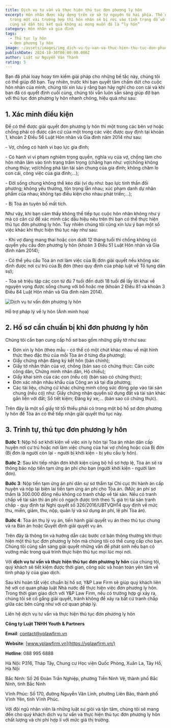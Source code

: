 ```yaml
---
title: Dịch vụ tư vấn và thực hiện thủ tục đơn phương ly hôn
excerpt: Hôn nhân được xây dựng trên cơ sở tự nguyện từ hai phía. Thế nhưng
  trong một vài trường hợp thì hôn nhân sẽ bị rơi vào tình trạng đổ vỡ và cuối
  cùng sẽ dẫn tới kết quả không ai mong muốn đó là “ly hôn”
category: Hôn nhân và gia đình
tags:
  - Thủ tục ly hôn
  - Đơn phương ly hôn
image: ~/assets/images/img_dich-vu-tu-van-va-thuc-hien-thu-tuc-don-phuong-ly-hon.jpg
publishDate: 2024-10-30T00:00:00.000Z
author: Luật sư Nguyễn Văn Thành
rating: 5
---
```

Bạn đã phải loay hoay tìm kiếm giải pháp cho những bế tắc này, chúng tôi có thể giúp đỡ bạn. Tuy nhiên, trước khi bạn quyết tâm chấm dứt cho cuộc hôn nhân của mình, chúng tôi xin lưu ý rằng bạn hãy nghĩ cho con cái và khi bạn đã có quyết định cuối cùng, chúng tôi vẫn luôn sẵn sàng giúp đỡ bạn với thủ tục đơn phương ly hôn nhanh chóng, hiệu quả như sau:

## 1. Xác minh điều kiện

Để có thể được giải quyết đơn phương ly hôn thì một trong các bên vợ hoặc chồng phải có được căn cứ của một trong các việc được quy định tại khoản 1, khoản 2 Điều 56 Luật Hôn nhân và Gia đình năm 2014 như sau:

\- Vợ, chồng có hành vi bạo lực gia đình;

\- Có hành vi vi phạm nghiêm trọng quyền, nghĩa vụ của vợ, chồng làm cho hôn nhân lâm vào tình trạng trầm trọng (chẳng hạn như: vợ/chồng không chung thủy; vợ/chồng phá tán tài sản chung của gia đình; không chăm lo con cái, công việc của gia đình;…);

\- Đời sống chung không thể kéo dài (ví dụ như: bạo lực tinh thần đối phương; không yêu thương, tôn trọng lẫn nhau; xúc phạm danh dự nhân phẩm của nhau; không tạo điều kiện cho nhau phát triển;…);

\- Bị Tòa án tuyên bố mất tích.

Như vậy, khi bạn cảm thấy không thể tiếp tục cuộc hôn nhân không như ý mà có căn cứ để xác minh các dấu hiệu nêu trên thì bạn có thể thực hiện thủ tục đơn phương ly hôn. Tuy nhiên chúng tôi cũng xin lưu ý bạn một số việc khác khi thực hiện thủ tục này như sau:

\- Khi vợ đang mang thai hoặc con dưới 12 tháng tuổi thì chồng không có quyền yêu cầu đơn phương ly hôn (khoản 3 Điều 51 Luật Hôn nhân và Gia đình năm 2014);

\- Có thể yêu cẩu Tòa án nơi làm việc của Bị đơn giải quyết nếu không xác định được nơi cư trú của Bị đơn (theo quy định của pháp luật về Tố tụng dân sự);

\- Tòa sẽ triệu tập các con từ đủ 7 tuổi đến dưới 18 tuổi để lấy lời khai về nguyện vọng được sống chung với bố hoặc mẹ (khoản 2 Điều 81 và khoản 3 Điều 84 Luật Hôn nhân và Gia đình năm 2014).

![Dịch vụ tư vấn đơn phương ly hôn](~/assets/images/dich-vu-tu-van-don-phuong-ly-hon.jpg "Dịch vụ tư vấn đơn phương ly hôn")

Hỗ trợ pháp lý về ly hôn (Ảnh minh họa)

## 2. Hồ sơ cần chuẩn bị khi đơn phương ly hôn

Chúng tôi cần bạn cung cấp hồ sơ bao gồm những giấy tờ như sau:

* Đơn xin ly hôn (theo mẫu - có thể có một chút khác nhau về mặt hình thức theo đặc thù của mỗi Tòa án ở từng địa phương);
* Giấy chứng nhận đăng ký kết hôn (bản chính);
* Giấy tờ nhân thân của vợ, chồng (bản sao có chứng thực: Căn cước công dân, Chứng minh nhân dân, Hộ chiếu);
* Giấy khai sinh của các con (nếu có) (bản sao có chứng thực);
* Đơn xác nhận nhâu khẩu của Công an xã tại địa phương;
* Các tài liệu, chứng cứ khác chứng minh công sức đóng góp vào tài sản chung (nếu có) như: Giấy chứng nhận quyền sử dụng đất và tài sản khác gắn liền với đất; Sổ tiết kiệm; Đăng ký xe;… (bản sao có chứng thực).

Trên đây là một số giấy tờ tối thiểu phải có trong một bộ hồ sơ đơn phương ly hôn để Tòa án có thể tiếp nhận giải quyết thủ tục này.

## 3. Trình tự, thủ tục đơn phương ly hôn

**Bước 1**: Nộp hồ sơ khởi kiện về việc xin ly hôn tại Tòa án nhân dân cấp huyện nơi cư trú hoặc nơi làm việc chung của hai vợ chồng hoặc của Bị đơn (Bị đơn là người còn lại - người bị khởi kiện - bị yêu cầu ly hôn).

**Bước 2**: Sau khi tiếp nhận đơn khởi kiện cùng bộ hồ sơ hợp lệ, Tòa án sẽ ra thông báo nộp tiền tạm ứng án phí cho bạn (người khởi kiện - người làm đơn).

**Bước 3**: Nộp tiền tạm ứng án phí dân sự sơ thẩm tại Chi cục thi hành án cấp huyện và nộp lại biên lai tiền tạm ứng án phí cho Tòa án. (Mức án phí sơ thẩm là 300.000 đồng nếu không có tranh chấp về tài sản. Nếu có tranh chấp về tài sản thì án phí có ngạch được tính theo % giá trị tài sản tranh chấp - quy định tại Nghị quyết số 326/2016/UBTVQH14 quy định về mức thu, miễn, giảm, thu, nộp, quản lý và sử dụng án phí, lệ phí Tòa án).

**Bước 4**: Tòa án thụ lý vụ án, tiến hành giải quyết vụ án theo thủ tục chung và ra Bản án hoặc Quyết định giải quyết vụ án.

Trên đây là thông tin và hướng dẫn các bước cơ bản thông thường khi thực hiện một thủ tục đơn phương ly hôn mà chúng tôi có thể cung cấp cho bạn. Chúng tôi cũng sẵn sàng giải quyết những vấn đề phát sinh nếu bạn có vướng mắc trong quá trình thực hiện thủ tục mọi lúc mọi nơi.

Với **dịch vụ tư vấn và thực hiện thủ tục đơn phương ly hôn** của chúng tôi, quý khách sẽ tiết kiệm được thời gian, công sức và hoàn toàn yên tâm về tính pháp lý của giao dịch.

Sau khi hoàn tất việc chuẩn bị hồ sơ, Y&P Law Firm sẽ giúp quý khách liên hệ với cơ quan pháp luật Nhà nước để thực hiện việc đơn phương ly hôn. Trong thời gian giao dịch với Y&P Law Firm, nếu có trường hợp gì xảy ra, chúng tôi sẽ cố gắng giải quyết, tránh không để xảy ra bất cứ tranh chấp giữa các bên cũng như với cơ quan pháp lý.

Liên hệ dịch vụ tư vấn và thực hiện thủ tục đơn phương ly hôn 

**Công ty Luật TNHH Youth & Partners**

**Email**: contact@yplawfirm.vn

**Website**: [www.yplawfirm.vn](https://yplawfirm.vn/)

**Hotline**: 088 995 6888

Hà Nội: P316, Tháp Tây, Chung cư Học viện Quốc Phòng, Xuân La, Tây Hồ, Hà Nội

Bắc Ninh: Số 26 Đoàn Trần Nghiệp, phường Tiền Ninh Vệ, thành phố Bắc Ninh, tỉnh Bắc Ninh

Vĩnh Phúc: Số 170, đường Nguyễn Văn Linh, phường Liên Bảo, thành phố Vĩnh Yên, tỉnh Vĩnh Phúc.

Với đội ngũ nhân viên là những luật sư giỏi và tận tâm, chúng tôi sẽ mang đến cho quý khách dịch vụ tư vấn và thực hiện thủ tục đơn phương ly hôn chất lượng và chi phí hợp lí với mức giá thị trường.
